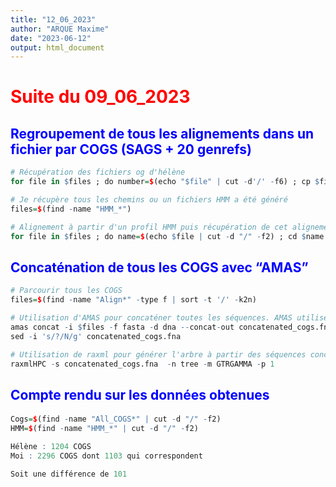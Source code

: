 ```yaml
---
title: "12_06_2023"
author: "ARQUE Maxime"
date: "2023-06-12"
output: html_document
---
```


# <span style="color:red"> Suite du 09_06_2023 </span>

## <span style="color:blue"> Regroupement de tous les alignements dans un fichier par COGS (SAGS + 20 genrefs)  </span>

```r
# Récupération des fichiers og d'hélène
for file in $files ; do number=$(echo "$file" | cut -d'/' -f6) ; cp $file ./$number ; done

# Je récupère tous les chemins ou un fichiers HMM a été généré
files=$(find -name "HMM_*")

# Alignement à partir d'un profil HMM puis récupération de cet alignement au format FASTA.
for file in $files ; do name=$(echo $file | cut -d "/" -f2) ; cd $name ; if ls All_COGS* 1> /dev/null 2>&1; then hmmalign --outformat phylip --dna --trim --mapali og* HMM_COG* All_COGS* > phylip$name ; seqret phylip$name Alignement_$name.fasta ; awk -i inplace '!/MIT9312/' RS=">" ORS=">" Alignement_$name.fasta ; awk -i inplace '!/^>$/ || NR==1' Alignement_$name.fasta ; fi ; cd .. ; done

```

## <span style="color:blue"> Concaténation de tous les COGS avec "AMAS" </span>

```r
# Parcourir tous les COGS
files=$(find -name "Align*" -type f | sort -t '/' -k2n)

# Utilisation d'AMAS pour concaténer toutes les séquences. AMAS utilise des "?" quand il n'y pas de séquences, donc je les remplaces avec sed par des "NNNNNN"
amas concat -i $files -f fasta -d dna --concat-out concatenated_cogs.fna
sed -i 's/?/N/g' concatenated_cogs.fna

# Utilisation de raxml pour générer l'arbre à partir des séquences concaténées de COGS
raxmlHPC -s concatenated_cogs.fna  -n tree -m GTRGAMMA -p 1
```

## <span style="color:blue"> Compte rendu sur les données obtenues </span>

#### 

```r
Cogs=$(find -name "All_COGS*" | cut -d "/" -f2)
HMM=$(find -name "HMM_*" | cut -d "/" -f2)
```

```r
Hélène : 1204 COGS
Moi : 2296 COGS dont 1103 qui correspondent

Soit une différence de 101
```
